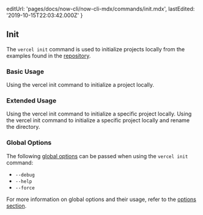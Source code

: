 
  editUrl: 'pages/docs/now-cli/now-cli-mdx/commands/init.mdx',
  lastEdited: '2019-10-15T22:03:42.000Z'
}

## Init

The `vercel init` command is used to initialize projects locally from the examples found in the [<ProductName /> repository](https://github.com/zeit/now/tree/master/examples).

### Basic Usage

<Snippet dark text="vercel init" />
<Caption>Using the <InlineCode>vercel init</InlineCode> command to initialize a project locally.</Caption>

### Extended Usage

<Snippet dark text="vercel init [project-name]" />
<Caption>Using the <InlineCode>vercel init</InlineCode> command to initialize a specific project locally.</Caption>

<Snippet dark text="vercel init [project-name] [new-project-name]" />
<Caption>Using the <InlineCode>vercel init</InlineCode> command to initialize a specific project locally and rename the directory.</Caption>

### Global Options

The following [global options](#options) can be passed when using the `vercel init` command:

- `--debug`
- `--help`
- `--force`

For more information on global options and their usage, refer to the [options section](#options).
